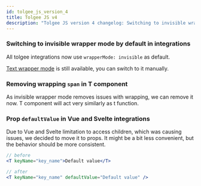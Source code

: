 ```yaml
---
id: tolgee_js_version_4
title: Tolgee JS v4
description: "Tolgee JS version 4 changelog: Switching to invisible wrapper mode by default, Removing wrapping span in T component​ and others."
---
```


### Switching to invisible wrapper mode by default in integrations

All tolgee integrations now use `wrapperMode: invisible` as default.

[Text wrapper mode](/docs/web/wrapping) is still available, you can switch to it manually.

### Removing wrapping `span` in T component

As invisible wrapper mode removes issues with wrapping, we can remove it now. T component will act very similarly as t function.

### Prop `defaultValue` in Vue and Svelte integrations

Due to Vue and Svelte limitation to access children, which was causing issues, we decided to move it to props. It might be a bit less convenient, but the behavior should be more consistent.

```jsx
// before
<T keyName="key_name">Default value</T>

// after
<T keyName="key_name" defaultValue="Default value" />
```
